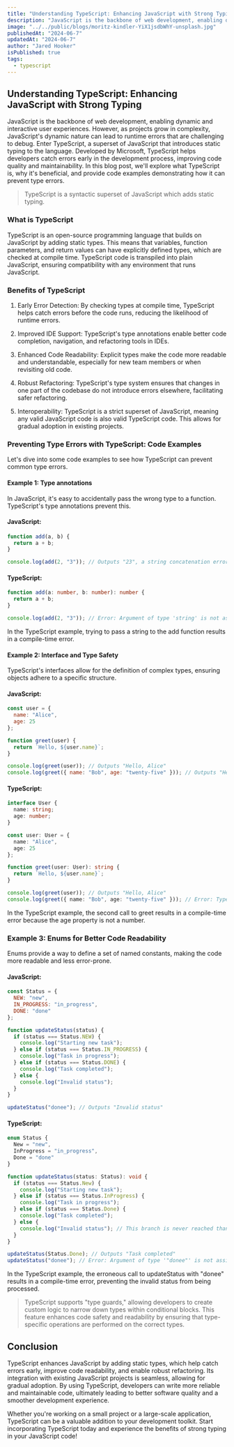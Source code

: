 ```yaml
---
title: "Understanding TypeScript: Enhancing JavaScript with Strong Typing"
description: "JavaScript is the backbone of web development, enabling dynamic and interactive user experiences. However, as projects grow in complexity, JavaScript's dynamic nature can lead to runtime errors that are challenging to debug."
image: "../../public/blogs/moritz-kindler-YiX1jsdbWhY-unsplash.jpg"
publishedAt: "2024-06-7"
updatedAt: "2024-06-7"
author: "Jared Hooker"
isPublished: true
tags: 
  - typescript
---
```


## Understanding TypeScript: Enhancing JavaScript with Strong Typing

JavaScript is the backbone of web development, enabling dynamic and interactive user experiences. However, as projects grow in complexity, JavaScript's dynamic nature can lead to runtime errors that are challenging to debug. Enter TypeScript, a superset of JavaScript that introduces static typing to the language. Developed by Microsoft, TypeScript helps developers catch errors early in the development process, improving code quality and maintainability. In this blog post, we'll explore what TypeScript is, why it's beneficial, and provide code examples demonstrating how it can prevent type errors.

>TypeScript is a syntactic superset of JavaScript which adds static typing.

### What is TypeScript

TypeScript is an open-source programming language that builds on JavaScript by adding static types. This means that variables, function parameters, and return values can have explicitly defined types, which are checked at compile time. TypeScript code is transpiled into plain JavaScript, ensuring compatibility with any environment that runs JavaScript.

### Benefits of TypeScript

1. Early Error Detection: By checking types at compile time, TypeScript helps catch errors before the code runs, reducing the likelihood of runtime errors.

2. Improved IDE Support: TypeScript's type annotations enable better code completion, navigation, and refactoring tools in IDEs.

3. Enhanced Code Readability: Explicit types make the code more readable and understandable, especially for new team members or when revisiting old code.

4. Robust Refactoring: TypeScript's type system ensures that changes in one part of the codebase do not introduce errors elsewhere, facilitating safer refactoring.

5. Interoperability: TypeScript is a strict superset of JavaScript, meaning any valid JavaScript code is also valid TypeScript code. This allows for gradual adoption in existing projects.

### Preventing Type Errors with TypeScript: Code Examples

Let's dive into some code examples to see how TypeScript can prevent common type errors.

#### Example 1: Type annotations

In JavaScript, it's easy to accidentally pass the wrong type to a function. TypeScript's type annotations prevent this.

#### JavaScript:

```javascript
function add(a, b) {
  return a + b;
}

console.log(add(2, "3")); // Outputs "23", a string concatenation error
```

#### TypeScript:

```typescript
function add(a: number, b: number): number {
  return a + b;
}

console.log(add(2, "3")); // Error: Argument of type 'string' is not assignable to parameter of type 'number'.
```

In the TypeScript example, trying to pass a string to the add function results in a compile-time error.

#### Example 2: Interface and Type Safety

TypeScript's interfaces allow for the definition of complex types, ensuring objects adhere to a specific structure.

#### JavaScript:

```javascript
const user = {
  name: "Alice",
  age: 25
};

function greet(user) {
  return `Hello, ${user.name}`;
}

console.log(greet(user)); // Outputs "Hello, Alice"
console.log(greet({ name: "Bob", age: "twenty-five" })); // Outputs "Hello, Bob"
```

#### TypeScript:

```typescript
interface User {
  name: string;
  age: number;
}

const user: User = {
  name: "Alice",
  age: 25
};

function greet(user: User): string {
  return `Hello, ${user.name}`;
}

console.log(greet(user)); // Outputs "Hello, Alice"
console.log(greet({ name: "Bob", age: "twenty-five" })); // Error: Type 'string' is not assignable to type 'number'.
```
In the TypeScript example, the second call to greet results in a compile-time error because the age property is not a number.

### Example 3: Enums for Better Code Readability

Enums provide a way to define a set of named constants, making the code more readable and less error-prone.

#### JavaScript:

```javascript
const Status = {
  NEW: "new",
  IN_PROGRESS: "in_progress",
  DONE: "done"
};

function updateStatus(status) {
  if (status === Status.NEW) {
    console.log("Starting new task");
  } else if (status === Status.IN_PROGRESS) {
    console.log("Task in progress");
  } else if (status === Status.DONE) {
    console.log("Task completed");
  } else {
    console.log("Invalid status");
  }
}

updateStatus("donee"); // Outputs "Invalid status"
```
#### TypeScript:

```typescript
enum Status {
  New = "new",
  InProgress = "in_progress",
  Done = "done"
}

function updateStatus(status: Status): void {
  if (status === Status.New) {
    console.log("Starting new task");
  } else if (status === Status.InProgress) {
    console.log("Task in progress");
  } else if (status === Status.Done) {
    console.log("Task completed");
  } else {
    console.log("Invalid status"); // This branch is never reached thanks to type checking
  }
}

updateStatus(Status.Done); // Outputs "Task completed"
updateStatus("donee"); // Error: Argument of type '"donee"' is not assignable to parameter of type 'Status'.
```

In the TypeScript example, the erroneous call to updateStatus with "donee" results in a compile-time error, preventing the invalid status from being processed.

>TypeScript supports "type guards," allowing developers to create custom logic to narrow down types within conditional blocks. This feature enhances code safety and readability by ensuring that type-specific operations are performed on the correct types.

## Conclusion

TypeScript enhances JavaScript by adding static types, which help catch errors early, improve code readability, and enable robust refactoring. Its integration with existing JavaScript projects is seamless, allowing for gradual adoption. By using TypeScript, developers can write more reliable and maintainable code, ultimately leading to better software quality and a smoother development experience.

Whether you're working on a small project or a large-scale application, TypeScript can be a valuable addition to your development toolkit. Start incorporating TypeScript today and experience the benefits of strong typing in your JavaScript code!